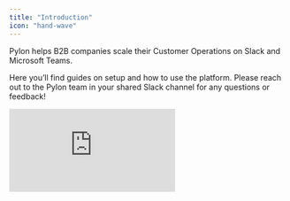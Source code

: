 ```yaml
---
title: "Introduction"
icon: "hand-wave"
---
```


Pylon helps B2B companies scale their Customer Operations on Slack and Microsoft
Teams.

Here you’ll find guides on setup and how to use the platform. Please reach out
to the Pylon team in your shared Slack channel for any questions or feedback!

<iframe
  width={560}
  height={315}
  src="https://www.loom.com/share/97db9540bc5c45f7bc7b6da9cec29477?sid=d03ba7d9-ad45-4514-be2c-a2a1cd414ac5"
  title="Intro to Pylon"
  frameBorder={0}
  allow="accelerometer; autoplay; clipboard-write; encrypted-media; gyroscope; picture-in-picture"
  controls=""
  webkitallowfullscreen=""
  mozallowfullscreen=""
  allowFullScreen=""
/>

## Discover Pylon

<CardGroup cols={1}>
  <Card
    title="Conversational Ticketing"
    icon="comments"
    color="#ea5a0c"
    href="/ticketing"
  >
    Track all conversations across prospect and customer channels. Easily triage
    messages, assign conversations, get team visibility, track SLAs, and more.
  </Card>
  <Card title="AI Support" icon="robot" color="#880808" href="/support/ai">
    Leverage AI to auto-respond to questions already answered in your
    documentation.
  </Card>
  <Card title="Broadcasts" icon="paper-plane" href="/broadcast">
    Send a message to many channels at once and get live engagement data
    including link clicks, reactions, and replies. Use them for product updates,
    outages, and more.
  </Card>
  <Card title="Support Ticketing" icon="ticket" color="#16a34a" href="/support">
    Handoff support questions to the support team while letting the customer
    continue asking questions in Slack. All support related questions will be
    logged in your support system.
  </Card>
  <Card title="CRM Data Sync" icon="users" color="#dc2626" href="/crm">
    Auto-summarize and log conversations, and create new contacts in your CRM
    for new customers that join enabled channels. Use CRM data within Pylon to
    filter by attributes.
  </Card>
  <Card
    title="Analytics"
    icon="chart-simple"
    color="#FFC0CB"
    href="/ticketing/analytics"
  >
    Get data on number of Customer Channels, Tickets, Conversations, TTFR, TTR,
    Issues over Time, Last Activity, and more, all filterable by CRM data.
  </Card>
  <Card
    title="Chat Bridges"
    icon="microsoft"
    color="#0285c7"
    href="/bridges/teams"
  >
    Stay in Slack while your chatting with your customers who use Microsoft
    Teams, Discord, WhatsApp.
  </Card>
  <Card
    title="Product Ticketing"
    icon="ticket"
    color="#e5e500"
    href="/product-ticketing"
  >
    Quickly create tickets in product ticketing tools like Github Issues, Jira,
    Asana, and Linear.
  </Card>
</CardGroup>

## Get Started

<CardGroup cols={1}>
  <Card
    title="Setup Slack"
    icon="slack"
    href="/getting-started/install-slack"
    color="#611f69"
  ></Card>
</CardGroup>

## Support Integrations

Choose your support system to get started.

<CardGroup cols={2}>
  <Card
    title="Intercom"
    icon="intercom"
    color="#000"
    href="/support/intercom"
  ></Card>
  <Card
    title="Zendesk"
    icon="shapes"
    color="#16a34a"
    href="/support/zendesk"
  ></Card>
  <Card
    title="Salesforce Service"
    icon="salesforce"
    href="/support/salesforce-service"
    color="#0285c7"
  ></Card>
  <Card
    title="Freshdesk"
    icon="headphones"
    color="#dc2626"
    href="/support/freshdesk"
  ></Card>
  <Card
    title="Jira Service Management"
    icon="jira"
    color="#0052CC"
    href="/support/jsm"
  ></Card>
</CardGroup>

## CRM Integrations

Choose your CRM to get started.

<CardGroup cols={2}>
  <Card
    title="Salesforce"
    icon="salesforce"
    href="/crm/salesforce"
    color="#0285c7"
  ></Card>
  <Card
    title="Hubspot"
    icon="hubspot"
    color="#ea5a0c"
    href="/crm/hubspot"
  ></Card>
</CardGroup>

## Ticketing Integrations

Choose your ticketing system to get started.

<CardGroup cols={2}>
  <Card
    title="Github Issues"
    icon="github"
    href="/product-ticketing/github"
    color="#000"
  ></Card>
  <Card
    title="Linear"
    icon="circle-up-right"
    href="/product-ticketing/linear"
  ></Card>
  <Card
    title="Jira"
    icon="jira"
    color="#0052CC"
    href="/product-ticketing/jira"
  ></Card>
  <Card
    title="Asana"
    icon="triangle"
    color="#fc636b"
    href="/product-ticketing/asana"
  ></Card>
</CardGroup>
